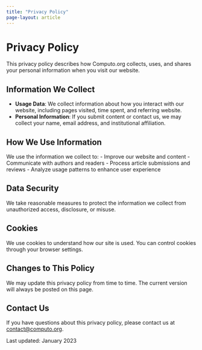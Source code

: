 ```yaml
---
title: "Privacy Policy"
page-layout: article
---
```


# Privacy Policy

This privacy policy describes how Computo.org collects, uses, and shares your personal information when you visit our website.

## Information We Collect

- **Usage Data**: We collect information about how you interact with our website, including pages visited, time spent, and referring website.
- **Personal Information**: If you submit content or contact us, we may collect your name, email address, and institutional affiliation.

## How We Use Information

We use the information we collect to:
- Improve our website and content
- Communicate with authors and readers
- Process article submissions and reviews
- Analyze usage patterns to enhance user experience

## Data Security

We take reasonable measures to protect the information we collect from unauthorized access, disclosure, or misuse.

## Cookies

We use cookies to understand how our site is used. You can control cookies through your browser settings.

## Changes to This Policy

We may update this privacy policy from time to time. The current version will always be posted on this page.

## Contact Us

If you have questions about this privacy policy, please contact us at [contact@computo.org](mailto:contact@computo.org).

Last updated: January 2023
